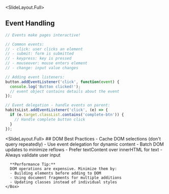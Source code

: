 
<SlideLayout.Full>
## Event Handling
<CodeDisplay >
  <File name="example.js">
    
```javascript
// Events make pages interactive!

// Common events:
// - click: user clicks an element
// - submit: form is submitted
// - keypress: key is pressed
// - mouseover: mouse enters element
// - change: input value changes

// Adding event listeners:
button.addEventListener('click', function(event) {
  console.log('Button clicked!');
  // event object contains details about the event
});

// Event delegation - handle events on parent:
habitsList.addEventListener('click', (e) => {
  if (e.target.classList.contains('complete-btn')) {
    // Handle complete button click
  }
});
```
    
  </File>
</CodeDisplay>
</SlideLayout.Full>

<SlideLayout.Full>
  <FlexBox alignItems="center" justifyContent="center" flexDirection="column">
    ## DOM Best Practices
    <Box width="80%">
      - Cache DOM selections (don't query repeatedly)
      - Use event delegation for dynamic content
      - Batch DOM updates to minimize reflows
      - Prefer textContent over innerHTML for text
      - Always validate user input
      
      **Performance Tip:**
      DOM operations are expensive. Minimize them by:
      - Building elements before adding to DOM
      - Using document fragments for multiple additions
      - Updating classes instead of individual styles
    </Box>
  </FlexBox>
</SlideLayout.Full>
